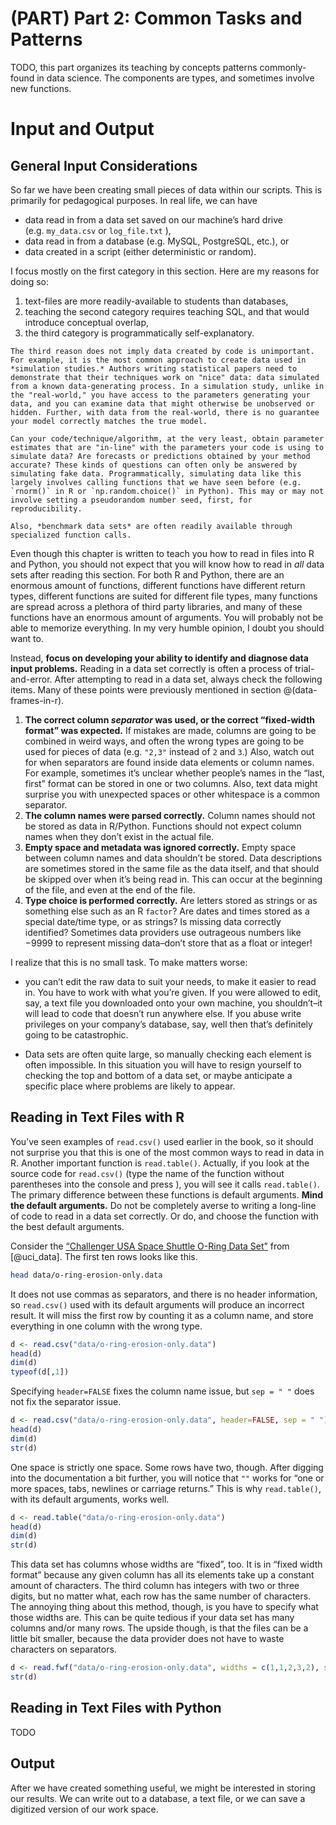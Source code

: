 # (PART) Part 2: Common Tasks and Patterns {-} 


TODO, this part organizes its teaching by concepts patterns commonly-found in data science. The components are types, and sometimes involve new functions. 


# Input and Output


## General Input Considerations

So far we have been creating small pieces of data within our scripts. This is primarily for pedagogical purposes. In real life, we can have 

- data read in from a data set saved on our machine's hard drive (e.g. `my_data.csv` or `log_file.txt` ),
- data read in from a database (e.g. MySQL, PostgreSQL, etc.), or
- data created in a script (either deterministic or random).

I focus mostly on the first category in this section. Here are my reasons for doing so:

1. text-files are more readily-available to students than databases, 
2. teaching the second category requires teaching SQL, and that would introduce conceptual overlap, 
3. the third category is programmatically self-explanatory.

```block
The third reason does not imply data created by code is unimportant. For example, it is the most common approach to create data used in *simulation studies.* Authors writing statistical papers need to demonstrate that their techniques work on "nice" data: data simulated from a known data-generating process. In a simulation study, unlike in the "real-world," you have access to the parameters generating your data, and you can examine data that might otherwise be unobserved or hidden. Further, with data from the real-world, there is no guarantee your model correctly matches the true model. 

Can your code/technique/algorithm, at the very least, obtain parameter estimates that are "in-line" with the parameters your code is using to simulate data? Are forecasts or predictions obtained by your method accurate? These kinds of questions can often only be answered by simulating fake data. Programmatically, simulating data like this largely involves calling functions that we have seen before (e.g. `rnorm()` in R or `np.random.choice()` in Python). This may or may not involve setting a pseudorandom number seed, first, for reproducibility. 

Also, *benchmark data sets* are often readily available through specialized function calls. 
```


Even though this chapter is written to teach you how to read in files into R and Python, you should not expect that you will know how to read in *all* data sets after reading this section. For both R and Python, there are an enormous amount of functions, different functions have different return types, different functions are suited for different file types, many functions are spread across a plethora of third party libraries, and many of these functions have an enormous amount of arguments. You will probably not be able to memorize everything. In my very humble opinion, I doubt you should want to.

Instead, **focus on developing your ability to identify and diagnose data input problems.** Reading in a data set correctly is often a process of trial-and-error. After attempting to read in a data set, always check the following items. Many of these points were previously mentioned in section \@(data-frames-in-r).

1. **The correct column *separator* was used, or the correct "fixed-width format" was expected.** If mistakes are made, columns are going to be combined in weird ways, and often the wrong types are going to be used for pieces of data (e.g. `"2,3"` instead of `2` and `3`.) Also, watch out for when separators are found inside data elements or column names. For example, sometimes it's unclear whether people's names in the "last, first" format can be stored in one or two columns. Also, text data might surprise you with unexpected spaces or other whitespace is a common separator.
2. **The column names were parsed correctly.** Column names should not be stored as data in R/Python. Functions should not expect column names when they don't exist in the actual file. 
3. **Empty space and metadata was ignored correctly.** Empty space between column names and data shouldn't be stored. Data descriptions are sometimes stored in the same file as the data itself, and that should be skipped over when it's being read in. This can occur at the beginning of the file, and even at the end of the file. 
4. **Type choice is performed correctly.** Are letters stored as strings or as something else such as an R `factor`? Are dates and times stored as a special date/time type, or as strings? Is missing data correctly identified? Sometimes data providers use outrageous numbers like $-9999$ to represent missing data--don't store that as a float or integer!


I realize that this is no small task. To make matters worse:

- you can't edit the raw data to suit your needs, to make it easier to read in. You have to work with what you're given. If you were allowed to edit, say, a text file you downloaded onto your own machine, you shouldn't--it will lead to code that doesn't run anywhere else. If you abuse write privileges on your company's database, say, well then that's definitely going to be catastrophic. 

- Data sets are often quite large, so manually checking each element is often impossible. In this situation you will have to resign yourself to checking the top and bottom of a data set, or maybe anticipate a specific place where problems are likely to appear. 


## Reading in Text Files with R

You've seen examples of `read.csv()` used earlier in the book, so it should not surprise you that this is one of the most common ways to read in data in R. Another important function is `read.table()`. Actually, if you look at the source code for `read.csv()` (type the name of the function without parentheses into the console and press <Enter>), you will see it calls `read.table()`. The primary difference between these functions is default arguments. **Mind the default arguments.** Do not be completely averse to writing a long-line of code to read in a data set correctly. Or do, and choose the function with the best default arguments.

Consider the ["Challenger USA Space Shuttle O-Ring Data Set"](https://archive.ics.uci.edu/ml/datasets/Challenger+USA+Space+Shuttle+O-Ring) from [@uci_data]. The first ten rows looks like this.

```bash
head data/o-ring-erosion-only.data
```

It does not use commas as separators, and there is no header information, so `read.csv()` used with its default arguments will produce an incorrect result. It will miss the first row by counting it as a column name, and store everything in one column with the wrong type.

```r
d <- read.csv("data/o-ring-erosion-only.data")
head(d)
dim(d)
typeof(d[,1])
```
Specifying `header=FALSE` fixes the column name issue, but `sep = " "` does not fix the separator issue.

```r
d <- read.csv("data/o-ring-erosion-only.data", header=FALSE, sep = " ")
head(d)
dim(d)
str(d)
```
One space is strictly one space. Some rows have two, though. After digging into the documentation a bit further, you will notice that `""` works for "one or more spaces, tabs, newlines or carriage returns." This is why `read.table()`, with its default arguments, works well. 

```r
d <- read.table("data/o-ring-erosion-only.data")
head(d)
dim(d)
str(d)
```
This data set has columns whose widths are "fixed", too. It is in "fixed width format" because any given column has all its elements take up a constant amount of characters. The third column has integers with two or three digits, but no matter what, each row has the same number of characters. The annoying thing about this method, though, is you have to specify what those widths are. This can be quite tedious if your data set has many columns and/or many rows. The upside though, is that the files can be a little bit smaller, because the data provider does not have to waste characters on separators.

```r
d <- read.fwf("data/o-ring-erosion-only.data", widths = c(1,1,2,3,2), sep = "")
str(d)
```

## Reading in Text Files with Python

TODO



## Output

After we have created something useful, we might be interested in storing our results. We can write out to a database, a text file, or we can save a digitized version of our work space.

